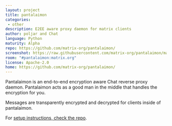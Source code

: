 ```yaml
---
layout: project
title: pantalaimon 
categories: 
 - other
description: E2EE aware proxy daemon for matrix clients
author: poljar and Chat
language: Python
maturity: Alpha
repo: https://github.com/matrix-org/pantalaimon/
screenshot: https://raw.githubusercontent.com/matrix-org/pantalaimon/master/docs/pan.gif
room: "#pantalaimon:matrix.org"
license: Apache-2.0
home: https://github.com/matrix-org/pantalaimon/
---
```


Pantalaimon is an end-to-end encryption aware Chat reverse proxy daemon. Pantalaimon acts as a good man in the middle that handles the encryption for you.

Messages are transparently encrypted and decrypted for clients inside of pantalaimon.

For [setup instructions, check the repo](https://github.com/matrix-org/pantalaimon/).
